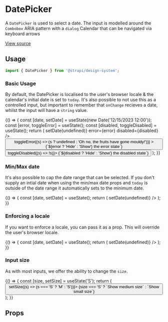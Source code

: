 

<Meta title="Design System/Components/DatePicker" component={DatePicker} />

# DatePicker

A `DatePicker` is used to select a date. The input is modelled around the `Combobox` ARIA pattern with a `dialog`
Calendar that can be navigated via keyboard arrows

[View source](https://github.com/strapi/design-system/tree/main/packages/strapi-design-system/src/DatePicker)

## Usage

```js
import { DatePicker } from '@strapi/design-system';
```

### Basic Usage

By default, the DatePicker is localised to the user's browser locale & the calendar's initial date is set to `today`.
It's also possible to not use this as a controlled input, but important to remember that `onChange` recieves a date,
whilst the input will have a `string` value.

<Canvas>
  <Story name="base">
    {() => {
      const [date, setDate] = useState(new Date('12/15/2023 12:00'));
      const [error, toggleError] = useState();
      const [disabled, toggleDisabled] = useState();
      return (
        <Flex direction="column" alignItems="center" gap={11}>
          <DatePicker
            onChange={setDate}
            selectedDate={date}
            label="Your birthday"
            onClear={() => setDate(undefined)}
            error={error}
            disabled={disabled}
          />
          <Flex gap={2}>
            <Button
              variant="danger-light"
              onClick={() => toggleError((s) => (s ? undefined : 'Oh no, the fruits have gone mouldy!'))}
            >
              {`${error ? 'Hide' : 'Show'} the error state`}
            </Button>
            <Button variant="tertiary" onClick={() => toggleDisabled((s) => !s)}>
              {`${disabled ? 'Hide' : 'Show'} the disabled state`}
            </Button>
          </Flex>
        </Flex>
      );
    }}
  </Story>
</Canvas>

### Min/Max date

It's also possible to cap the date range that can be selected. If you don't supply an intial date when using the
min/max date props and `today` is outside of the date range it automatically sets to the minimum date.

<Canvas>
  <Story name="min/max date">
    {() => {
      const [date, setDate] = useState();
      return (
        <DatePicker
          onChange={setDate}
          selectedDate={date}
          label="Favourite day of 2022"
          minDate={new Date('2022-01-01')}
          maxDate={new Date('2022-12-31')}
          onClear={() => setDate(undefined)}
        />
      );
    }}
  </Story>
</Canvas>

### Enforcing a locale

If you want to enforce a locale, you can pass it as a prop. This will override the user's browser locale.

<Canvas>
  <Story name="locale">
    {() => {
      const [date, setDate] = useState();
      return (
        <DatePicker
          onChange={setDate}
          selectedDate={date}
          label="German date picker"
          locale="de-DE"
          onClear={() => setDate(undefined)}
        />
      );
    }}
  </Story>
</Canvas>

### Input size

As with most inputs, we offer the ability to change the `size`.

<Canvas>
  <Story name="sizing">
    {() => {
      const [size, setSize] = useState('S');
      return (
        <Flex direction="column" alignItems="center" gap={11}>
          <DatePicker required size={size} label={size === 'S' ? 'Small date picker' : 'Medium date picker'} />
          <Button variant="primary" onClick={() => setSize((s) => (s === 'S' ? 'M' : 'S'))}>
            {size === 'S' ? `Show medium size` : `Show small size`}
          </Button>
        </Flex>
      );
    }}
  </Story>
</Canvas>

## Props

<ArgsTable of={DatePicker} />
